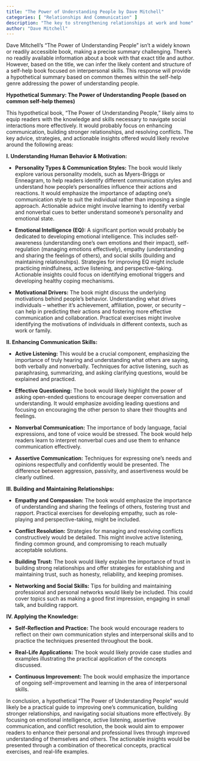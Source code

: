 ```yaml
---
title: "The Power of Understanding People by Dave Mitchell"
categories: [ "Relationships And Communication" ]
description: "The key to strengthening relationships at work and home"
author: "Dave Mitchell"
---
```

Dave Mitchell's "The Power of Understanding People" isn't a widely known or readily accessible book, making a precise summary challenging.  There's no readily available information about a book with that exact title and author.  However, based on the title, we can infer the likely content and structure of a self-help book focused on interpersonal skills.  This response will provide a hypothetical summary based on common themes within the self-help genre addressing the power of understanding people.

**Hypothetical Summary: The Power of Understanding People (based on common self-help themes)**

This hypothetical book, "The Power of Understanding People," likely aims to equip readers with the knowledge and skills necessary to navigate social interactions more effectively. It would probably focus on enhancing communication, building stronger relationships, and resolving conflicts. The key advice, strategies, and actionable insights offered would likely revolve around the following areas:

**I. Understanding Human Behavior & Motivation:**

* **Personality Types & Communication Styles:** The book would likely explore various personality models, such as Myers-Briggs or Enneagram, to help readers identify different communication styles and understand how people's personalities influence their actions and reactions.  It would emphasize the importance of adapting one's communication style to suit the individual rather than imposing a single approach.  Actionable advice might involve learning to identify verbal and nonverbal cues to better understand someone's personality and emotional state.

* **Emotional Intelligence (EQ):** A significant portion would probably be dedicated to developing emotional intelligence.  This includes self-awareness (understanding one's own emotions and their impact), self-regulation (managing emotions effectively), empathy (understanding and sharing the feelings of others), and social skills (building and maintaining relationships).  Strategies for improving EQ might include practicing mindfulness, active listening, and perspective-taking.  Actionable insights could focus on identifying emotional triggers and developing healthy coping mechanisms.

* **Motivational Drivers:** The book might discuss the underlying motivations behind people's behavior.  Understanding what drives individuals – whether it's achievement, affiliation, power, or security – can help in predicting their actions and fostering more effective communication and collaboration.  Practical exercises might involve identifying the motivations of individuals in different contexts, such as work or family.

**II. Enhancing Communication Skills:**

* **Active Listening:**  This would be a crucial component, emphasizing the importance of truly hearing and understanding what others are saying, both verbally and nonverbally.  Techniques for active listening, such as paraphrasing, summarizing, and asking clarifying questions, would be explained and practiced.

* **Effective Questioning:** The book would likely highlight the power of asking open-ended questions to encourage deeper conversation and understanding.  It would emphasize avoiding leading questions and focusing on encouraging the other person to share their thoughts and feelings.

* **Nonverbal Communication:**  The importance of body language, facial expressions, and tone of voice would be stressed.  The book would help readers learn to interpret nonverbal cues and use them to enhance communication effectively.

* **Assertive Communication:**  Techniques for expressing one's needs and opinions respectfully and confidently would be presented.  The difference between aggression, passivity, and assertiveness would be clearly outlined.

**III. Building and Maintaining Relationships:**

* **Empathy and Compassion:**  The book would emphasize the importance of understanding and sharing the feelings of others, fostering trust and rapport.  Practical exercises for developing empathy, such as role-playing and perspective-taking, might be included.

* **Conflict Resolution:**  Strategies for managing and resolving conflicts constructively would be detailed.  This might involve active listening, finding common ground, and compromising to reach mutually acceptable solutions.

* **Building Trust:**  The book would likely explain the importance of trust in building strong relationships and offer strategies for establishing and maintaining trust, such as honesty, reliability, and keeping promises.

* **Networking and Social Skills:**  Tips for building and maintaining professional and personal networks would likely be included.  This could cover topics such as making a good first impression, engaging in small talk, and building rapport.


**IV. Applying the Knowledge:**

* **Self-Reflection and Practice:**  The book would encourage readers to reflect on their own communication styles and interpersonal skills and to practice the techniques presented throughout the book.

* **Real-Life Applications:**  The book would likely provide case studies and examples illustrating the practical application of the concepts discussed.

* **Continuous Improvement:**  The book would emphasize the importance of ongoing self-improvement and learning in the area of interpersonal skills.

In conclusion, a hypothetical "The Power of Understanding People" would likely be a practical guide to improving one's communication, building stronger relationships, and navigating social situations more effectively.  By focusing on emotional intelligence, active listening, assertive communication, and conflict resolution, the book would aim to empower readers to enhance their personal and professional lives through improved understanding of themselves and others.  The actionable insights would be presented through a combination of theoretical concepts, practical exercises, and real-life examples.

